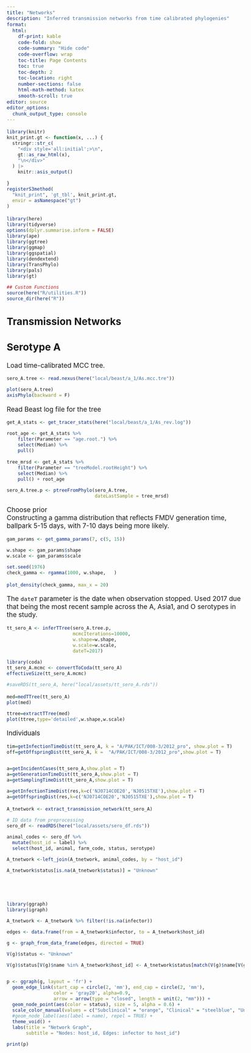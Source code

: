 ```yaml
---
title: "Networks"
description: "Inferred transmission networks from time calibrated phylogenies"
format:
  html: 
    df-print: kable
    code-fold: show
    code-summary: "Hide code"
    code-overflow: wrap
    toc-title: Page Contents
    toc: true
    toc-depth: 2
    toc-location: right
    number-sections: false
    html-math-method: katex
    smooth-scroll: true
editor: source
editor_options: 
  chunk_output_type: console
---
```

```{=html}
<style type="text/css">

body, td {
   font-size: 13pt;
}
code.r{
  font-size: 9pt;
}
pre {
  font-size: 11pt
}
</style>
```

```r
library(knitr)
knit_print.gt <- function(x, ...) {
  stringr::str_c(
    "<div style='all:initial';>\n", 
    gt::as_raw_html(x), 
    "\n</div>"
  ) |> 
    knitr::asis_output()
    
}
registerS3method(
  "knit_print", 'gt_tbl', knit_print.gt, 
  envir = asNamespace("gt") 
)
```

```r
library(here)
library(tidyverse)
options(dplyr.summarise.inform = FALSE)
library(ape)
library(ggtree)
library(ggmap)
library(ggspatial)
library(dendextend)
library(TransPhylo)
library(pals)
library(gt)

## Custom Functions
source(here("R/utilities.R"))
source_dir(here("R"))
```


## Transmission Networks


## Serotype A   
Load time-calibrated MCC tree.  
```r
sero_A.tree <- read.nexus(here("local/beast/a_1/As.mcc.tre"))

plot(sero_A.tree)
axisPhylo(backward = F)
```
  
Read Beast log file for the tree
```r
get_A_stats <- get_tracer_stats(here("local/beast/a_1/As_rev.log"))

root_age <- get_A_stats %>%
    filter(Parameter == "age.root.") %>%
    select(Median) %>%
    pull()
  
tree_mrsd <- get_A_stats %>%
    filter(Parameter == "treeModel.rootHeight") %>%
    select(Median) %>%
    pull() + root_age

sero_A.tree.p <- ptreeFromPhylo(sero_A.tree,
                                dateLastSample = tree_mrsd)
```
   
Choose prior  
Constructing a gamma distribution that reflects FMDV generation time, ballpark 5-15 days, with 7-10 days being more likely.  
```r
gam_params <- get_gamma_params(7, c(5, 15))

w.shape <- gam_params$shape
w.scale <- gam_params$scale

set.seed(1976)
check_gamma <- rgamma(1000, w.shape,   )
```
```r
plot_density(check_gamma, max_x = 20)
```

The `dateT` parameter is the date when observation stopped.  Used 2017 due that being the most recent sample across the A, Asia1, and O serotypes in the study.  
```r
tt_sero_A <- inferTTree(sero_A.tree.p,
                        mcmcIterations=10000,
                        w.shape=w.shape,
                        w.scale=w.scale,
                        dateT=2017)

library(coda)
tt_sero_A.mcmc <- convertToCoda(tt_sero_A)
effectiveSize(tt_sero_A.mcmc)

#saveRDS(tt_sero_A, here("local/assets/tt_sero_A.rds"))
```

```r
med=medTTree(tt_sero_A)
plot(med)

ttree=extractTTree(med)
plot(ttree,type='detailed',w.shape,w.scale)
```

Individuals
```r
tim=getInfectionTimeDist(tt_sero_A, k = "A/PAK/ICT/008-3/2012_pro", show.plot = T)
off=getOffspringDist(tt_sero_A, k =  "A/PAK/ICT/008-3/2012_pro",show.plot = T)


a=getIncidentCases(tt_sero_A,show.plot = T)
a=getGenerationTimeDist(tt_sero_A,show.plot = T)
a=getSamplingTimeDist(tt_sero_A,show.plot = T)

a=getInfectionTimeDist(res,k=c('NJ0714COE20','NJ0515TXE'),show.plot = T)
a=getOffspringDist(res,k=c('NJ0714COE20','NJ0515TXE'),show.plot = T)

```

```r
A_tnetwork <- extract_transmission_network(tt_sero_A)

# ID data from preprocessing
sero_df <- readRDS(here("local/assets/sero_df.rds"))

animal_codes <- sero_df %>%
  mutate(host_id = label) %>%
  select(host_id, animal, farm_code, status, serotype)

A_tnetwork <-left_join(A_tnetwork, animal_codes, by = "host_id")

A_tnetwork$status[is.na(A_tnetwork$status)] = "Unknown"






```

```r
library(ggraph)
library(igraph)

A_tnetwork <- A_tnetwork %>% filter(!is.na(infector))

edges <- data.frame(from = A_tnetwork$infector, to = A_tnetwork$host_id)

g <- graph_from_data_frame(edges, directed = TRUE)

V(g)$status <- "Unknown"

V(g)$status[V(g)$name %in% A_tnetwork$host_id] <- A_tnetwork$status[match(V(g)$name[V(g)$name %in% A_tnetwork$host_id], A_tnetwork$host_id)]


p <- ggraph(g, layout = 'fr') + 
  geom_edge_link(start_cap = circle(2, 'mm'), end_cap = circle(2, 'mm'),
                 color = 'gray20', alpha=0.9, 
                 arrow = arrow(type = "closed", length = unit(2, "mm"))) +
  geom_node_point(aes(color = status), size = 5, alpha = 0.6) +
  scale_color_manual(values = c("Subclinical" = "orange", "Clinical" = "steelblue", "Unknown" = "gray50")) +
  #geom_node_label(aes(label = name), repel = TRUE) +
  theme_void() +
  labs(title = "Network Graph",
       subtitle = "Nodes: host_id, Edges: infector to host_id")

print(p)











```

